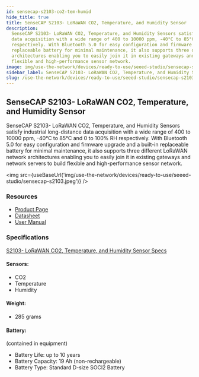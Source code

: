 ```yaml
---
id: sensecap-s2103-co2-tem-humid
hide_title: true
title: SenseCAP S2103- LoRaWAN CO2, Temperature, and Humidity Sensor
description:
  SenseCAP S2103- LoRaWAN CO2, Temperature, and Humidity Sensors satisfy industrial long-distance
  data acquisition with a wide range of 400 to 10000 ppm, -40°C to 85°C and 0 to 100% RH
  respectively. With Bluetooth 5.0 for easy configuration and firmware upgrade and a built-in
  replaceable battery for minimal maintenance, it also supports three different LoRaWAN network
  architectures enabling you to easily join it in existing gateways and network servers to build
  flexible and high-performance sensor network.
image: img/use-the-network/devices/ready-to-use/seeed-studio/sensecap-s2103.jpeg
sidebar_label: SenseCAP S2103- LoRaWAN CO2, Temperature, and Humidity Sensor
slug: /use-the-network/devices/ready-to-use/seeed-studio/sensecap-s2103-co2-tem-humid
---
```



## SenseCAP S2103- LoRaWAN CO2, Temperature, and Humidity Sensor

SenseCAP S2103- LoRaWAN CO2, Temperature, and Humidity Sensors satisfy industrial long-distance data
acquisition with a wide range of 400 to 10000 ppm, -40°C to 85°C and 0 to 100% RH respectively. With
Bluetooth 5.0 for easy configuration and firmware upgrade and a built-in replaceable battery for
minimal maintenance, it also supports three different LoRaWAN network architectures enabling you to
easily join it in existing gateways and network servers to build flexible and high-performance
sensor network.

<img
  src={useBaseUrl('img/use-the-network/devices/ready-to-use/seeed-studio/sensecap-s2103.jpeg')}
/>

### Resources

- [Product Page](https://www.seeedstudio.com/SenseCAP-S2103-LoRaWAN-CO2-Temperature-and-Humidity-Sensor-p-5356.html)
- [Datasheet](https://drive.google.com/file/d/1HfZMCDgKOhgWbJDyBI8cY4T2JVEOh9fF/view?usp=sharing)
- [User Manual](https://drive.google.com/file/d/1Jq9Nigpjzda6mw9a20I6FHBEfS25PdAA/view?usp=sharing)

### Specifications

[S2103- LoRaWAN CO2, Temperature, and Humidity Sensor Specs](https://drive.google.com/file/d/1HfZMCDgKOhgWbJDyBI8cY4T2JVEOh9fF/view)

#### Sensors:

- CO2
- Temperature
- Humidity

#### Weight:

- 285 grams

#### Battery:

(contained in equipment)

- Battery Life: up to 10 years
- Battery Capacity: 19 Ah (non-rechargeable)
- Battery Type: Standard D-size SOCl2 Battery
